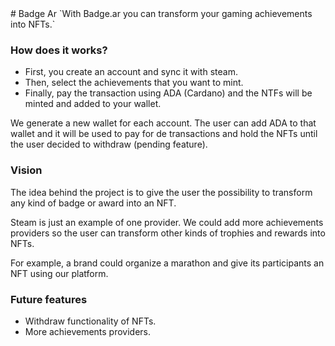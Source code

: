 
<Box py={4}>
<Container maxWidth="md">
  # Badge Ar
  `With Badge.ar you can transform your gaming achievements into NFTs.`

  ### How does it works?

  - First, you create an account and sync it with steam.
  - Then, select the achievements that you want to mint.
  - Finally, pay the transaction using ADA (Cardano) and the NTFs will be minted and added to your wallet.
  
  We generate a new wallet for each account. The user can add ADA to that wallet and it will be used to pay for de transactions and hold the NFTs until the user decided to withdraw (pending feature).
  
  ### Vision
  
  The idea behind the project is to give the user the possibility to transform any kind of badge or award into an NFT.
  
  Steam is just an example of one provider. We could add more achievements providers so the user can transform other kinds of trophies and rewards into NFTs.
  
  For example, a brand could organize a marathon and give its participants an NFT using our platform.
  
  ### Future features
  
  - Withdraw functionality of NFTs.
  - More achievements providers.

</Container>
</Box>